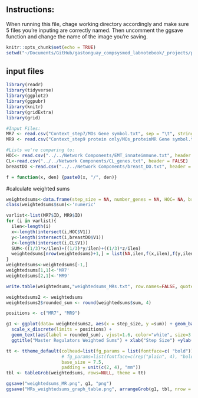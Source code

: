 ## Instructions:
When running this file, chage working directory accordingly and make sure 5 files you're inputing are correctly named. Then uncomment the ggsave function and change the name of the image you're saving.


```r
knitr::opts_chunk$set(echo = TRUE)
setwd("~/Documents/GitHub/gastonguay_compsysmed_labnotebook/_projects/project2/Network Construction 2/MRs to TFs")
```

## input files

```r
library(readr)
library(tidyverse)
library(ggplot2)
library(ggpubr)
library(knitr)
library(gridExtra)
library(grid)

#Input Files:
MR7 <- read.csv("Context_step7/MOs Gene symbol.txt", sep = "\t", stringsAsFactors = FALSE)
MR9 <- read.csv("Context_step9 protein only/MOs_proteinMR Gene symbol.txt", sep = "\t", stringsAsFactors = FALSE)

#Lists we're comparing to:
HOC<- read.csv("../../Network Components/EMT_innateimmune.txt", header = FALSE)
CL<-read.csv("../../Network Components/CL_genes.txt", header = FALSE)
breastDO <-read.csv("../../Network Components/breast_DO.txt", header = FALSE)

f = function(x, den) {paste0(x, "/", den)}
```

#calculate weighted sums
```r
weightedsums<-data.frame(step_size = NA, number_genes = NA, HOC= NA, breastDO= NA, CLgenes=NA, sum=NA)
class(weightedsums$sum)<-'numeric'

varlist<-list(MR7$ID, MR9$ID)
for (i in varlist){
  ilen<-length(i)
  x<-length(intersect(i,HOC$V1))
  y<-length(intersect(i,breastDO$V1))
  z<-length(intersect(i,CL$V1))
  SUM<-((1/3)*x/ilen)+((1/3)*y/ilen)+((1/3)*z/ilen)
  weightedsums[nrow(weightedsums)+1,] = list(NA,ilen,f(x,ilen),f(y,ilen),f(z,ilen),SUM)
}
weightedsums<-weightedsums[-1,]
weightedsums[1,1]<-'MR7'
weightedsums[2,1]<-'MR9'

write.table(weightedsums,"weightedsums_MRs.txt", row.names=FALSE, quote = FALSE)

weightedsums2 <- weightedsums
weightedsums2$rounded_sum <- round(weightedsums$sum, 4)

positions <- c("MR7", "MR9")

g1 <- ggplot(data= weightedsums2, aes(x = step_size, y =sum)) + geom_bar(stat="identity", aes(fill = step_size)) +
  scale_x_discrete(limits = positions) +
  geom_text(aes(label = rounded_sum), vjust=1.6, color="white", size=3.5) +
  ggtitle("Master Regulators Weighted Sums") + xlab("Step Size") +ylab("Weighted Sum") + theme(legend.position = "none")

tt <- ttheme_default(colhead=list(fg_params = list(fontface=c( "bold"))),
                     # fg_params=list(fontface=c(rep("plain", 4), "bold.italic")),
                     base_size = 7.5,
                     padding = unit(c(2, 4), "mm"))
tbl <- tableGrob(weightedsums, rows=NULL, theme = tt)

ggsave("weightedsums_MR.png", g1, "png")
ggsave("MRs_weightedsums_graph_table.png", arrangeGrob(g1, tbl, nrow = 2, heights = c(3,1)), "png")

```
